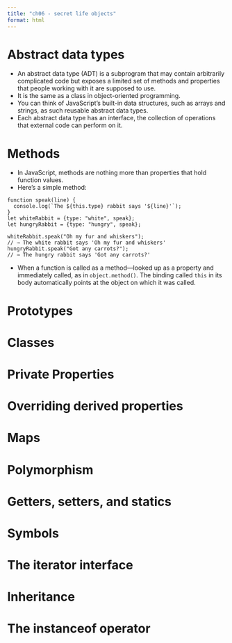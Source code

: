 ```yaml
---
title: "ch06 - secret life objects"
format: html
---
```


# Abstract data types

- An abstract data type (ADT) is a subprogram that may contain arbitrarily complicated code but exposes a limited set of methods and properties that people working with it are supposed to use. 
- It is the same as a class in object-oriented programming.
- You can think of JavaScript’s built-in data structures, such as arrays and strings, as such reusable abstract data types.
- Each abstract data type has an interface, the collection of operations that external code can perform on it.

# Methods

-  In JavaScript, methods are nothing more than properties that hold function values.
- Here's a simple method:

```ojs
function speak(line) {
  console.log(`The ${this.type} rabbit says '${line}'`);
}
let whiteRabbit = {type: "white", speak};
let hungryRabbit = {type: "hungry", speak};

whiteRabbit.speak("Oh my fur and whiskers");
// → The white rabbit says 'Oh my fur and whiskers'
hungryRabbit.speak("Got any carrots?");
// → The hungry rabbit says 'Got any carrots?'
```

- When a function is called as a method—looked up as a property and immediately called, as in `object.method()`. The binding called `this` in its body automatically points at the object on which it was called.

# Prototypes

# Classes

# Private Properties

# Overriding derived properties

# Maps

# Polymorphism

# Getters, setters, and statics

# Symbols

# The iterator interface

# Inheritance

# The instanceof operator
